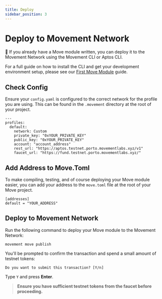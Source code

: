```yaml
---
title: Deploy
sidebar_position: 3
---
```


# Deploy to Movement Network 

🚀 If you already have a Move module written, you can deploy it to the Movement Network using the Movement CLI or Aptos CLI.

For a full guide on how to install the CLI and get your development environment setup, please see our [First Move Module](/devs/firstmove) guide.

## Check Config

Ensure your `config.yaml` is configured to the correct network for the profile you are using. This can be found in the `.movement` directory at the root of your project.

```
---
profiles:
  default:
    network: Custom
    private_key: "0xYOUR_PRIVATE_KEY"
    public_key: "0xYOUR_PRIVATE_KEY"
    account: "account_address"
    rest_url: "https://aptos.testnet.porto.movementlabs.xyz/v1"
    faucet_url: "https://fund.testnet.porto.movementlabs.xyz/"
```


## Add Address to Move.Toml

To make compiling, testing, and of course deploying your Move module easier, you can add your address to the `move.toml` file at the root of your Move project.

```
[addresses]
default = "YOUR_ADDRESS"
```

## Deploy to Movement Network

Run the following command to deploy your Move module to the Movement Network:

```     
movement move publish
```

You'll be prompted to confirm the transaction and spend a small amount of testnet tokens:

```
Do you want to submit this transaction? [Y/n]
```

Type `Y` and press **Enter**.

> **Ensure you have sufficient testnet tokens from the faucet before proceeding.**